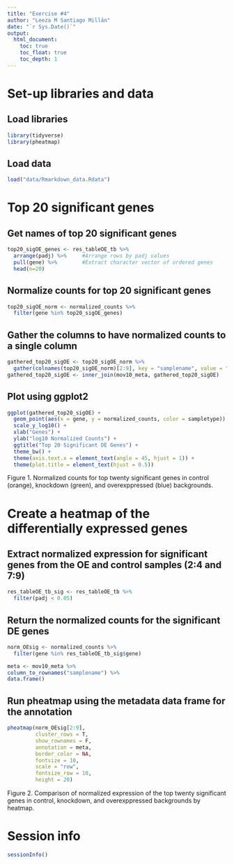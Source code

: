 ```yaml
---
title: "Exercise #4"
author: "Leeza M Santiago Millán"
date: "`r Sys.Date()`"
output: 
  html_document:
    toc: true
    toc_float: true
    toc_depth: 1
---
```


# **Set-up libraries and data**

## Load libraries
```r
library(tidyverse)
library(pheatmap)
```

## Load data
```r
load("data/Rmarkdown_data.Rdata")
```

# **Top 20 significant genes**

## Get names of top 20 significant genes
```r
top20_sigOE_genes <- res_tableOE_tb %>% 
  arrange(padj) %>% 	#Arrange rows by padj values
  pull(gene) %>% 		#Extract character vector of ordered genes
  head(n=20)	
```

## Normalize counts for top 20 significant genes
```r
top20_sigOE_norm <- normalized_counts %>%
  filter(gene %in% top20_sigOE_genes)
```

## Gather the columns to have normalized counts to a single column
```r
gathered_top20_sigOE <- top20_sigOE_norm %>%
  gather(colnames(top20_sigOE_norm)[2:9], key = "samplename", value = "normalized_counts")
gathered_top20_sigOE <- inner_join(mov10_meta, gathered_top20_sigOE)
```

## Plot using ggplot2
```r
ggplot(gathered_top20_sigOE) +
  geom_point(aes(x = gene, y = normalized_counts, color = sampletype)) +
  scale_y_log10() +
  xlab("Genes") +
  ylab("log10 Normalized Counts") +
  ggtitle("Top 20 Significant DE Genes") +
  theme_bw() +
  theme(axis.text.x = element_text(angle = 45, hjust = 1)) +
  theme(plot.title = element_text(hjust = 0.5))
```


Figure 1. Normalized counts for top twenty significant genes in control (orange), knockdown (green), and overexppressed (blue) backgrounds.

# **Create a heatmap of the differentially expressed genes**

## Extract normalized expression for significant genes from the OE and control samples (2:4 and 7:9)
```r
res_tableOE_tb_sig <- res_tableOE_tb %>%
  filter(padj < 0.05)
```

## Return the normalized counts for the significant DE genes
```r
norm_OEsig <- normalized_counts %>% 
  filter(gene %in% res_tableOE_tb_sig$gene) 

meta <- mov10_meta %>%
column_to_rownames("samplename") %>%
data.frame()
```

## Run pheatmap using the metadata data frame for the annotation
```r
pheatmap(norm_OEsig[2:9], 
         cluster_rows = T, 
         show_rownames = F,
         annotation = meta, 
         border_color = NA, 
         fontsize = 10, 
         scale = "row", 
         fontsize_row = 10, 
         height = 20)
```

Figure 2. Comparison of normalized expression of the top twenty significant genes in control, knockdown, and overexppressed backgrounds by heatmap.


# **Session info**
```r
sessionInfo()
```
